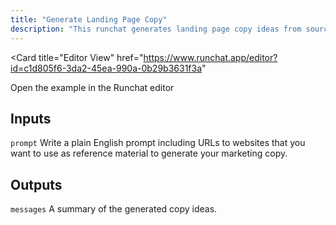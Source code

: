```yaml
---
title: "Generate Landing Page Copy"
description: "This runchat generates landing page copy ideas from source material. Include links to websites in your prompt as well as instructions for how you want to generate your copy. The workflow will extract these urls, scrape the website content and then include this with your original prompt to develop marketing ideas using Gemini Pro."
---
```


<Card
  title="Editor View"
  href="https://www.runchat.app/editor?id=c1d805f6-3da2-45ea-990a-0b29b3631f3a"
>
  Open the example in the Runchat editor
</Card>

## Inputs

`prompt`
Write a plain English prompt including URLs to websites that you want to use as reference material to generate your marketing copy.

## Outputs

`messages`
A summary of the generated copy ideas.
